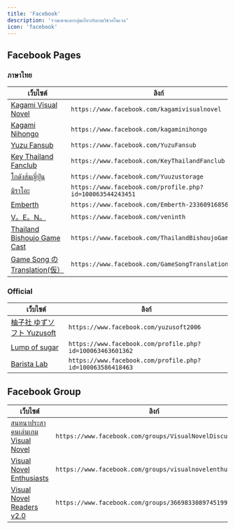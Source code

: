 ```yaml
---
title: 'Facebook'
description: 'รวมเพจและกลุ่มเกี่ยวกับเกมวิชวลโนเวล'
icon: 'facebook'
---
```


## Facebook Pages

### ภาษาไทย

| **เว็บไซต์** | **ลิงก์** |
|-----------|-------------|
| [Kagami Visual Novel](https://www.facebook.com/kagamivisualnovel) | `https://www.facebook.com/kagamivisualnovel` |
| [Kagami Nihongo](https://www.facebook.com/kagaminihongo) | `https://www.facebook.com/kagaminihongo` |
| [Yuzu Fansub](https://www.facebook.com/YuzuFansub) | `https://www.facebook.com/YuzuFansub` |
| [Key Thailand Fanclub](https://www.facebook.com/KeyThailandFanclub) | `https://www.facebook.com/KeyThailandFanclub` |
| [โกดังส้มญี่ปุ่น](https://www.facebook.com/Yuuzustorage) | `https://www.facebook.com/Yuuzustorage` |
| [มิราโอะ](https://www.facebook.com/profile.php?id=100063544243451) | `https://www.facebook.com/profile.php?id=100063544243451` |
| [Emberth](https://www.facebook.com/Emberth-233609168567096) | `https://www.facebook.com/Emberth-233609168567096` |
| [V。E。N。](https://www.facebook.com/veninth) | `https://www.facebook.com/veninth` |
| [Thailand Bishoujo Game Cast](https://www.facebook.com/ThailandBishoujoGameCast) | `https://www.facebook.com/ThailandBishoujoGameCast` |
| [Game Song の Translation(仮）](https://www.facebook.com/GameSongTranslation) | `https://www.facebook.com/GameSongTranslation` |

### Official

| **เว็บไซต์** | **ลิงก์** |
|-----------|-------------|
| [柚子社 ゆずソフト Yuzusoft](https://www.facebook.com/yuzusoft2006) | `https://www.facebook.com/yuzusoft2006` |
| [Lump of sugar](https://www.facebook.com/profile.php?id=100063463601362) | `https://www.facebook.com/profile.php?id=100063463601362` |
| [Barista Lab](https://www.facebook.com/profile.php?id=100063586418463) | `https://www.facebook.com/profile.php?id=100063586418463` |

## Facebook Group

| **เว็บไซต์** | **ลิงก์** |
|-----------|-------------|
| [สนทนาประสาคนเล่นเกม Visual Novel](https://www.facebook.com/groups/VisualNovelDiscussionTH) | `https://www.facebook.com/groups/VisualNovelDiscussionTH` |
| [Visual Novel Enthusiasts](https://www.facebook.com/groups/visualnovelenthusiasts) | `https://www.facebook.com/groups/visualnovelenthusiasts` |
| [Visual Novel Readers v2.0](https://www.facebook.com/groups/3669833089745199) | `https://www.facebook.com/groups/3669833089745199` |